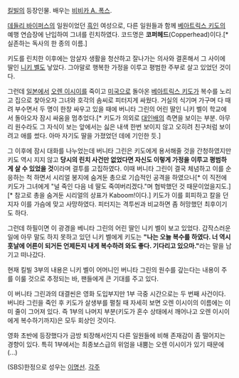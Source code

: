 [[킬빌]]의 등장인물. 배우는 [[비비카 A. 폭스]].

[[데들리 바이퍼스]]의 일원이었던 [[흑인]] 여성으로, 다른 일원들과 함께 [[베아트릭스 키도]]의 예행 연습장에 난입하여 그녀를 린치하였다. 코드명은 '''코퍼헤드'''(Copperhead)이다.[* 실존하는 독사의 한 종의 이름.]

키도를 린치한 이후에는 암살자 생활을 청산하고 잘나가는 의사와 결혼해서 그 사이에 딸인 [[니키 벨]]도 낳았다. 그야말로 행복한 가정을 이루고 평범한 주부로 살고 있었던 것이다.

그런데 [[일본]]에서 [[오렌 이시이]]를 죽이고 [[미국]]으로 돌아온 [[베아트릭스 키도]]가 복수를 노리고 집으로 찾아오자 그녀와 호각의 솜씨로 피터지게 싸웠다. 거실의 식기며 가구며 다 때려 부수면서 두 명이 한창 싸우고 있을 때에 버니타 그린의 어린 딸인 니키 벨이 학교에서 돌아오자 잠시 싸움을 멈추었다.[* 키도가 의외로 [[대인배]]의 측면을 보이는 부분. 아무리 원수라도 그 자식이 보는 앞에서는 싫은 내색 한번 보이지 않고 오히려 친구처럼 보이려고 애를 썼다. 아마 자기도 딸을 가졌었던 데에 기인한 듯.]

그 이후에 잠시 대화를 나누었는데 버니타 그린은 키도에게 용서해줄 것을 간청하였지만 키도 역시 지지 않고 '''당시의 린치 사건만 없었다면 자신도 이렇게 가정을 이루고 평범하게 살 수 있었을 것'''이라며 결투를 고집하였다. 이때 버니타 그린이 결국 체념하고 이를 순응하는 척 하면서 시리얼 봉지에 숨겨둔 총으로 기습적인 공격을 하였으나[* 이 직전에 키도가 그녀에게 "널 죽인 다음 네 딸도 죽여버리겠다."며 협박했던 것 때문이었을지도.][* 참고로 총을 숨겨둔 시리얼의 상표가 Kaboom!이다.] 키도가 이를 회피하고 칼을 던지자 이를 가슴에 맞고 사망하였다. 피터지는 격투씬과 비교하면 좀 허망했던 최후이기도 하다.

그런데 하필이면 이 광경을 베니타 그린의 어린 딸인 니키 벨이 보고 있었다. 갑작스러운 일에 아무 말도 하지 못하고 있던 니키 벨에게 키도는 '''"나는 오늘 복수를 하였다. 너 역시 훗날에 어른이 되거든 언제든지 내게 복수하려 와도 좋다. 기다리고 있으마."'''라는 말을 남기고 떠나갔다.

현재 킬빌 3부의 내용은 니키 벨이 어머니인 버니타 그린의 원수를 갚는다는 내용이 주를 이룰 것으로 추정되는 바, 팬들에게 큰 기대를 주고 있다.

이 버니타 그린과의 대결씬은 영화 도입부지만 1부 극중 시간으로는 두 번째 사건이다. 버니타 그린을 죽인 후 키도가 살생부를 펼칠 때 자세히 보면 오렌 이시이의 이름에는 이미 줄이 그어져 있다. 즉 1부의 나머지 부분(키도가 혼수 상태에서 깨어나고 오렌 이시이에게 복수하기까지)은 모두 회상인 것이다. 

영화 초반에 등장했다가 금방 퇴장해서인지 다른 일원들에 비해 존재감이 좀 떨어지는 경향이 있다. 특히 1부에서는 최종보스급의 위엄을 내뿜는 오렌 이시이가 있기 때문에(...) 

(SBS)한정으로 성우는 [[이명선]].
[[각주]]
